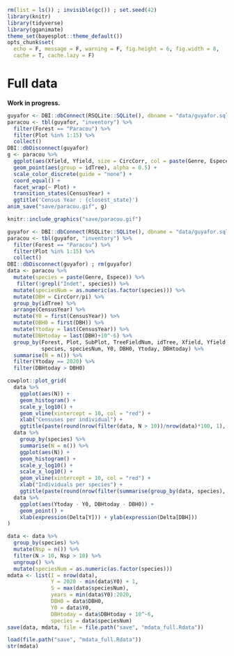 ```r
rm(list = ls()) ; invisible(gc()) ; set.seed(42)
library(knitr)
library(tidyverse)
library(gganimate)
theme_set(bayesplot::theme_default())
opts_chunk$set(
  echo = F, message = F, warning = F, fig.height = 6, fig.width = 8,
  cache = T, cache.lazy = F)
```

# Full data

**Work in progress.**

```r
guyafor <- DBI::dbConnect(RSQLite::SQLite(), dbname = "data/guyafor.sql")
paracou <- tbl(guyafor, "inventory") %>% 
  filter(Forest == "Paracou") %>% 
  filter(Plot %in% 1:15) %>% 
  collect()
DBI::dbDisconnect(guyafor)
g <- paracou %>% 
  ggplot(aes(Xfield, Yfield, size = CircCorr, col = paste(Genre, Espece))) +
  geom_point(aes(group = idTree), alpha = 0.5) +
  scale_color_discrete(guide = "none") +
  coord_equal() + 
  facet_wrap(~ Plot) +
  transition_states(CensusYear) + 
  ggtitle('Census Year : {closest_state}')
anim_save("save/paracou.gif", g)
```

```r
knitr::include_graphics("save/paracou.gif")
```

```r
guyafor <- DBI::dbConnect(RSQLite::SQLite(), dbname = "data/guyafor.sql")
paracou <- tbl(guyafor, "inventory") %>% 
  filter(Forest == "Paracou") %>% 
  filter(Plot %in% 1:15) %>% 
  collect()
DBI::dbDisconnect(guyafor) ; rm(guyafor)
data <- paracou %>% 
  mutate(species = paste(Genre, Espece)) %>% 
   filter(!grepl("Indet", species)) %>% 
  mutate(speciesNum = as.numeric(as.factor(species))) %>% 
  mutate(DBH = CircCorr/pi) %>% 
  group_by(idTree) %>% 
  arrange(CensusYear) %>% 
  mutate(Y0 = first(CensusYear)) %>% 
  mutate(DBH0 = first(DBH)) %>% 
  mutate(Ytoday = last(CensusYear)) %>% 
  mutate(DBHtoday = last(DBH)+10^-6) %>% 
  group_by(Forest, Plot, SubPlot, TreeFieldNum, idTree, Xfield, Yfield, Xutm, Yutm, Family, Genus, Species,
           species, speciesNum, Y0, DBH0, Ytoday, DBHtoday) %>% 
  summarise(N = n()) %>% 
  filter(Ytoday == 2020) %>% 
  filter(DBHtoday > DBH0)
```

```r
cowplot::plot_grid(
  data %>% 
    ggplot(aes(N)) +
    geom_histogram() +
    scale_y_log10() +
    geom_vline(xintercept = 10, col = "red") +
    xlab("Censuses per individual") +
    ggtitle(paste(round(nrow(filter(data, N > 10))/nrow(data)*100, 1), "% > 10")),
  data %>% 
    group_by(species) %>% 
    summarise(N = n()) %>% 
    ggplot(aes(N)) +
    geom_histogram() +
    scale_y_log10() +
    scale_x_log10() +
    geom_vline(xintercept = 10, col = "red") +
    xlab("Individuals per species") +
    ggtitle(paste(round(nrow(filter(summarise(group_by(data, species), N = n()), N > 10))/nrow(summarise(group_by(data, species), N = n()))*100, 1), "% > 10")),
  data %>% 
    ggplot(aes(Ytoday - Y0, DBHtoday - DBH0)) +
    geom_point() +
    xlab(expression(Delta[Y])) + ylab(expression(Delta[DBH]))
)
```

```r
data <- data %>% 
  group_by(species) %>% 
  mutate(Nsp = n()) %>% 
  filter(N > 10, Nsp > 10) %>% 
  ungroup() %>% 
  mutate(speciesNum = as.numeric(as.factor(species)))
mdata <- list(I = nrow(data),
              Y = 2020 - min(data$Y0) + 1,
              S = max(data$speciesNum),
              years = min(data$Y0):2020,
              DBH0 = data$DBH0,
              Y0 = data$Y0,
              DBHtoday = data$DBHtoday + 10^-6,
              species = data$speciesNum)
save(data, mdata, file = file.path("save", "mdata_full.Rdata")) 
```

```r
load(file.path("save", "mdata_full.Rdata")) 
str(mdata)
```
